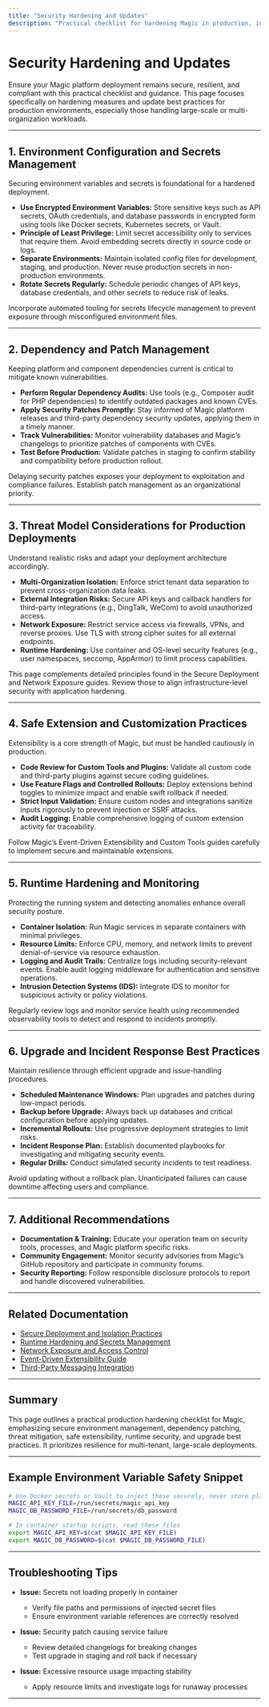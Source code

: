 ```yaml
---
title: "Security Hardening and Updates"
description: "Practical checklist for hardening Magic in production, including environment variable management, dependency checks, patching, and safe extension practices. Covers threat modeling for large-scale or multi-organization deployments."
---
```


# Security Hardening and Updates

Ensure your Magic platform deployment remains secure, resilient, and compliant with this practical checklist and guidance. This page focuses specifically on hardening measures and update best practices for production environments, especially those handling large-scale or multi-organization workloads.

---

## 1. Environment Configuration and Secrets Management

Securing environment variables and secrets is foundational for a hardened deployment.

- **Use Encrypted Environment Variables:** Store sensitive keys such as API secrets, OAuth credentials, and database passwords in encrypted form using tools like Docker secrets, Kubernetes secrets, or Vault.
- **Principle of Least Privilege:** Limit secret accessibility only to services that require them. Avoid embedding secrets directly in source code or logs.
- **Separate Environments:** Maintain isolated config files for development, staging, and production. Never reuse production secrets in non-production environments.
- **Rotate Secrets Regularly:** Schedule periodic changes of API keys, database credentials, and other secrets to reduce risk of leaks.

<Tip>
Incorporate automated tooling for secrets lifecycle management to prevent exposure through misconfigured environment files.
</Tip>

---

## 2. Dependency and Patch Management

Keeping platform and component dependencies current is critical to mitigate known vulnerabilities.

- **Perform Regular Dependency Audits:** Use tools (e.g., Composer audit for PHP dependencies) to identify outdated packages and known CVEs.
- **Apply Security Patches Promptly:** Stay informed of Magic platform releases and third-party dependency security updates, applying them in a timely manner.
- **Track Vulnerabilities:** Monitor vulnerability databases and Magic’s changelogs to prioritize patches of components with CVEs.
- **Test Before Production:** Validate patches in staging to confirm stability and compatibility before production rollout.

<Warning>
Delaying security patches exposes your deployment to exploitation and compliance failures. Establish patch management as an organizational priority.
</Warning>

---

## 3. Threat Model Considerations for Production Deployments

Understand realistic risks and adapt your deployment architecture accordingly.

- **Multi-Organization Isolation:** Enforce strict tenant data separation to prevent cross-organization data leaks.
- **External Integration Risks:** Secure API keys and callback handlers for third-party integrations (e.g., DingTalk, WeCom) to avoid unauthorized access.
- **Network Exposure:** Restrict service access via firewalls, VPNs, and reverse proxies. Use TLS with strong cipher suites for all external endpoints.
- **Runtime Hardening:** Use container and OS-level security features (e.g., user namespaces, seccomp, AppArmor) to limit process capabilities.

<Note>
This page complements detailed principles found in the Secure Deployment and Network Exposure guides. Review those to align infrastructure-level security with application hardening.
</Note>

---

## 4. Safe Extension and Customization Practices

Extensibility is a core strength of Magic, but must be handled cautiously in production.

- **Code Review for Custom Tools and Plugins:** Validate all custom code and third-party plugins against secure coding guidelines.
- **Use Feature Flags and Controlled Rollouts:** Deploy extensions behind toggles to minimize impact and enable swift rollback if needed.
- **Strict Input Validation:** Ensure custom nodes and integrations sanitize inputs rigorously to prevent injection or SSRF attacks.
- **Audit Logging:** Enable comprehensive logging of custom extension activity for traceability.

<Tip>
Follow Magic’s Event-Driven Extensibility and Custom Tools guides carefully to implement secure and maintainable extensions.
</Tip>

---

## 5. Runtime Hardening and Monitoring

Protecting the running system and detecting anomalies enhance overall security posture.

- **Container Isolation:** Run Magic services in separate containers with minimal privileges.
- **Resource Limits:** Enforce CPU, memory, and network limits to prevent denial-of-service via resource exhaustion.
- **Logging and Audit Trails:** Centralize logs including security-relevant events. Enable audit logging middleware for authentication and sensitive operations.
- **Intrusion Detection Systems (IDS):** Integrate IDS to monitor for suspicious activity or policy violations.

<Check>
Regularly review logs and monitor service health using recommended observability tools to detect and respond to incidents promptly.
</Check>

---

## 6. Upgrade and Incident Response Best Practices

Maintain resilience through efficient upgrade and issue-handling procedures.

- **Scheduled Maintenance Windows:** Plan upgrades and patches during low-impact periods.
- **Backup before Upgrade:** Always back up databases and critical configuration before applying updates.
- **Incremental Rollouts:** Use progressive deployment strategies to limit risks.
- **Incident Response Plan:** Establish documented playbooks for investigating and mitigating security events.
- **Regular Drills:** Conduct simulated security incidents to test readiness.

<Warning>
Avoid updating without a rollback plan. Unanticipated failures can cause downtime affecting users and compliance.
</Warning>

---

## 7. Additional Recommendations

- **Documentation & Training:** Educate your operation team on security tools, processes, and Magic platform specific risks.
- **Community Engagement:** Monitor security advisories from Magic’s GitHub repository and participate in community forums.
- **Security Reporting:** Follow responsible disclosure protocols to report and handle discovered vulnerabilities.

---

## Related Documentation

- [Secure Deployment and Isolation Practices](https://docs.magic.com/guides/best-practices-optimization/secure-deployment)
- [Runtime Hardening and Secrets Management](https://docs.magic.com/deployment/security-hardening-and-compliance/runtime-hardening-and-secrets-management)
- [Network Exposure and Access Control](https://docs.magic.com/deployment/security-hardening-and-compliance/network-exposure-and-access-control)
- [Event-Driven Extensibility Guide](https://docs.magic.com/guides/advanced-customization-integration/event-driven-extensibility)
- [Third-Party Messaging Integration](https://docs.magic.com/guides/advanced-customization-integration/third-party-messaging-integration)

---

## Summary

This page outlines a practical production hardening checklist for Magic, emphasizing secure environment management, dependency patching, threat mitigation, safe extensibility, runtime security, and upgrade best practices. It prioritizes resilience for multi-tenant, large-scale deployments.

---

## Example Environment Variable Safety Snippet

```bash
# Use Docker secrets or Vault to inject these securely, never store plaintext in .env files
MAGIC_API_KEY_FILE=/run/secrets/magic_api_key
MAGIC_DB_PASSWORD_FILE=/run/secrets/db_password

# In container startup scripts, read these files
export MAGIC_API_KEY=$(cat $MAGIC_API_KEY_FILE)
export MAGIC_DB_PASSWORD=$(cat $MAGIC_DB_PASSWORD_FILE)
```

---

## Troubleshooting Tips

- **Issue:** Secrets not loading properly in container
  - Verify file paths and permissions of injected secret files
  - Ensure environment variable references are correctly resolved

- **Issue:** Security patch causing service failure
  - Review detailed changelogs for breaking changes
  - Test upgrade in staging and roll back if necessary

- **Issue:** Excessive resource usage impacting stability
  - Apply resource limits and investigate logs for runaway processes

---